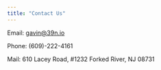 ```yaml
---
title: "Contact Us"
---
```


Email: [gavin@39n.io](gavin@39n.io)

Phone: (609)-222-4161

Mail:
610 Lacey Road, #1232
Forked River, NJ 08731